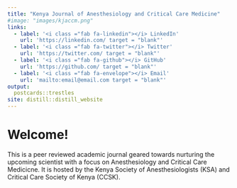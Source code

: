 ```yaml
---
title: "Kenya Journal of Anesthesiology and Critical Care Medicine"
#image: "images/kjaccm.png"
links:
  - label: '<i class ="fab fa-linkedin"></i> LinkedIn'
    url: 'https://linkedin.com/ target = "blank"'
  - label: '<i class ="fab fa-twitter"></i> Twitter'
    url: 'https://twitter.com/ target = "blank"'
  - label: '<i class ="fab fa-github"></i> GitHub'
    url: 'https://github.com/ target = "blank"'
  - label: '<i class ="fab fa-envelope"></i> Email'
    url: 'mailto:email@email.com target = "blank"'
output:
  postcards::trestles
site: distill::distill_website
---
```

 
# Welcome!

This is a peer reviewed academic journal geared towards nurturing the upcoming scientist with a focus on Anesthesiology and Critical Care Medicicne. It is hosted by the Kenya Society of Anesthesiologists (KSA) and Critical Care Society of Kenya (CCSK).